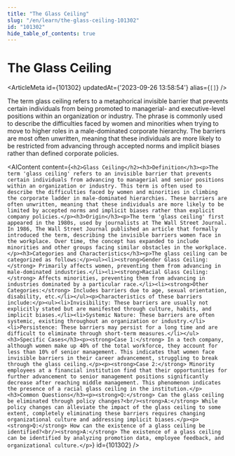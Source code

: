 ```yaml
---
title: "The Glass Ceiling"
slug: "/en/learn/the-glass-ceiling-101302"
id: "101302"
hide_table_of_contents: true
---
```



# The Glass Ceiling

<ArticleMeta id={101302} updatedAt={'2023-09-26 13:58:54'} alias={`[]`} />
<div className='border-solid border-b border-t-0 my-4 border-[var(--ifm-color-gray-300)]' />

The term glass ceiling refers to a metaphorical invisible barrier that prevents certain individuals from being promoted to managerial- and executive-level positions within an organization or industry. The phrase is commonly used to describe the difficulties faced by women and minorities when trying to move to higher roles in a male-dominated corporate hierarchy. The barriers are most often unwritten, meaning that these individuals are more likely to be restricted from advancing through accepted norms and implicit biases rather than defined corporate policies.

<AIContent content={`<h2>Glass Ceiling</h2><h3>Definition</h3><p>The term 'glass ceiling' refers to an invisible barrier that prevents certain individuals from advancing to managerial and senior positions within an organization or industry. This term is often used to describe the difficulties faced by women and minorities in climbing the corporate ladder in male-dominated hierarchies. These barriers are often unwritten, meaning that these individuals are more likely to be limited by accepted norms and implicit biases rather than explicit company policies.</p><h3>Origin</h3><p>The term 'glass ceiling' first appeared in the 1980s, used by journalists at The Wall Street Journal. In 1986, The Wall Street Journal published an article that formally introduced the term, describing the invisible barriers women face in the workplace. Over time, the concept has expanded to include minorities and other groups facing similar obstacles in the workplace.</p><h3>Categories and Characteristics</h3><p>The glass ceiling can be categorized as follows:</p><ul><li><strong>Gender Glass Ceiling:</strong> Primarily affects women, preventing them from advancing in male-dominated industries.</li><li><strong>Racial Glass Ceiling:</strong> Affects minorities, preventing them from advancing in industries dominated by a particular race.</li><li><strong>Other Categories:</strong> Includes barriers due to age, sexual orientation, disability, etc.</li></ul><p>Characteristics of these barriers include:</p><ul><li>Invisibility: These barriers are usually not explicitly stated but are manifested through culture, habits, and implicit biases.</li><li>Systemic Nature: These barriers are often systemic, existing throughout an organization or industry.</li><li>Persistence: These barriers may persist for a long time and are difficult to eliminate through short-term measures.</li></ul><h3>Specific Cases</h3><p><strong>Case 1:</strong> In a tech company, although women make up 40% of the total workforce, they account for less than 10% of senior management. This indicates that women face invisible barriers in their career advancement, struggling to break through the glass ceiling.</p><p><strong>Case 2:</strong> Minority employees at a financial institution find that their opportunities for further advancement to senior management positions significantly decrease after reaching middle management. This phenomenon indicates the presence of a racial glass ceiling in the institution.</p><h3>Common Questions</h3><p><strong>Q:</strong> Can the glass ceiling be eliminated through policy changes?<br/><strong>A:</strong> While policy changes can alleviate the impact of the glass ceiling to some extent, completely eliminating these barriers requires changing organizational culture and addressing implicit biases.</p><p><strong>Q:</strong> How can the existence of a glass ceiling be identified?<br/><strong>A:</strong> The existence of a glass ceiling can be identified by analyzing promotion data, employee feedback, and organizational culture.</p>`} id={101302} />
